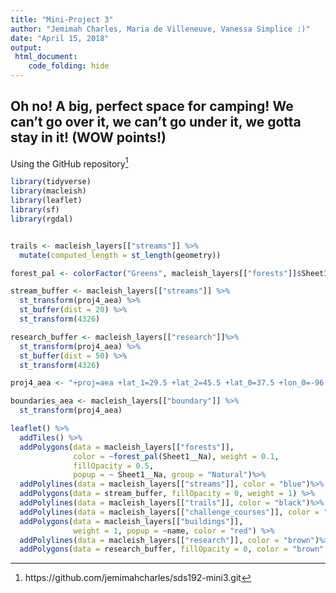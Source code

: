 ```yaml
---
title: "Mini-Project 3"
author: "Jemimah Charles, Maria de Villeneuve, Vanessa Simplice :)"
date: "April 15, 2018"
output: 
 html_document:
    code_folding: hide
---
```

## Oh no! A big, perfect space for camping! We can't go over it, we can't go under it, we gotta stay in it! (WOW points!)

Using the GitHub repository[^1]

[^1]: https://github.com/jemimahcharles/sds192-mini3.git

```r
library(tidyverse)
library(macleish)
library(leaflet)
library(sf)
library(rgdal)


trails <- macleish_layers[["streams"]] %>%
  mutate(computed_length = st_length(geometry))

forest_pal <- colorFactor("Greens", macleish_layers[["forests"]]$Sheet1__Na)

stream_buffer <- macleish_layers[["streams"]] %>%
  st_transform(proj4_aea) %>%
  st_buffer(dist = 20) %>%
  st_transform(4326)

research_buffer <- macleish_layers[["research"]]%>%
  st_transform(proj4_aea) %>%
  st_buffer(dist = 50) %>%
  st_transform(4326)

proj4_aea <- "+proj=aea +lat_1=29.5 +lat_2=45.5 +lat_0=37.5 +lon_0=-96 +x_0=0 +y_0=0 +ellps=GRS80 +datum=NAD83 +units=m +no_defs"

boundaries_aea <- macleish_layers[["boundary"]] %>%
  st_transform(proj4_aea)

leaflet() %>%
  addTiles() %>%
  addPolygons(data = macleish_layers[["forests"]], 
              color = ~forest_pal(Sheet1__Na), weight = 0.1, 
              fillOpacity = 0.5,
              popup = ~ Sheet1__Na, group = "Natural")%>%
  addPolylines(data = macleish_layers[["streams"]], color = "blue")%>%
  addPolygons(data = stream_buffer, fillOpacity = 0, weight = 1) %>%
  addPolylines(data = macleish_layers[["trails"]], color = "black")%>%
  addPolylines(data = macleish_layers[["challenge_courses"]], color = "blue") %>%
  addPolygons(data = macleish_layers[["buildings"]], 
              weight = 1, popup = ~name, color = "red") %>%
  addPolylines(data = macleish_layers[["research"]], color = "brown")%>%
  addPolygons(data = research_buffer, fillOpacity = 0, color = "brown", weight = 1) 

```
